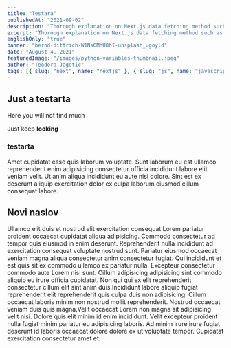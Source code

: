 ```yaml
---
title: "Testara"
publishedAt: "2021-09-02"
description: "Thorough explanation on Next.js data fetching method such as CSR, SSR, SSG, and ISR."
excerpt: "Thorough explanation on Next.js data fetching method such as CSR, SSR, SSG, and ISR."
englishOnly: "true"
banner: "bernd-dittrich-W1NsOMhU8hI-unsplash_ugoyld"
date: "August 4, 2021"
featuredImage: "/images/python-variables-thumbnail.jpeg"
author: "Teodora Jagetic"
tags: [{ slug: "next", name: "nextjs" }, { slug: "js", name: "javascript" }]
---
```


## Just a testarta

Here you will not find much

Just keep **looking**

### testarta

Amet cupidatat esse quis laborum voluptate. Sunt laborum eu est ullamco reprehenderit enim adipisicing consectetur officia incididunt labore elit veniam velit. Ut anim aliqua incididunt eu aute nisi dolore. Sint est ex deserunt aliquip exercitation dolor ex culpa laborum eiusmod cillum consequat labore.

## Novi naslov

Ullamco elit duis et nostrud elit exercitation consequat Lorem pariatur proident occaecat cupidatat aliqua adipisicing. Commodo consectetur ad tempor quis eiusmod in enim deserunt. Reprehenderit nulla incididunt ad exercitation consequat voluptate nostrud sunt. Pariatur eiusmod occaecat veniam magna aliqua consectetur anim consectetur fugiat.
Qui incididunt et est quis sit ex commodo ullamco ex pariatur nulla. Excepteur consectetur commodo aute Lorem nisi sunt. Cillum adipisicing adipisicing sint commodo aliquip eu irure officia cupidatat. Non qui qui ex elit reprehenderit consectetur cillum elit sint anim duis.Incididunt labore aliquip fugiat reprehenderit elit reprehenderit quis culpa duis non adipisicing. Cillum occaecat laboris minim non nostrud mollit reprehenderit. Nostrud occaecat veniam duis quis magna.Velit occaecat Lorem non magna sit adipisicing velit nisi. Dolore quis elit minim id enim incididunt. Velit excepteur proident nulla fugiat minim pariatur eu adipisicing laboris. Ad minim irure irure fugiat deserunt id laboris occaecat dolore dolore ex ut voluptate tempor. Cupidatat exercitation consectetur amet et.
